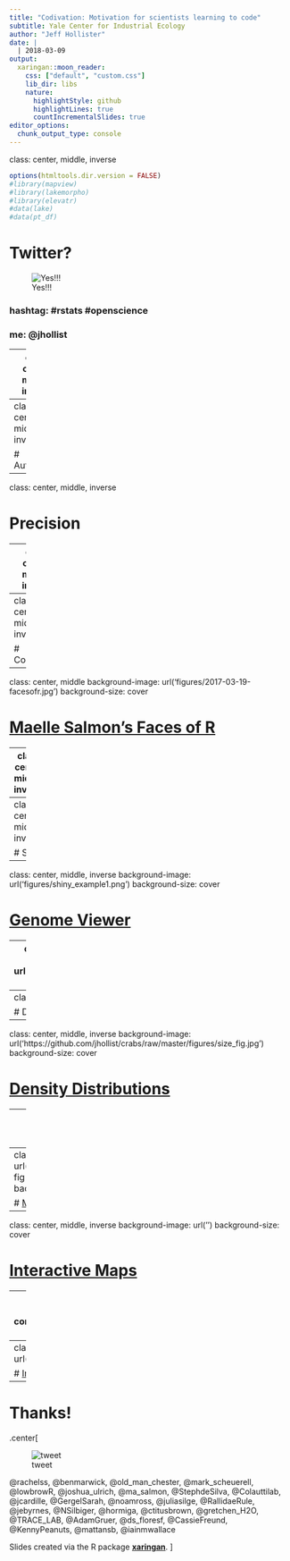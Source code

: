 ```yaml
---
title: "Codivation: Motivation for scientists learning to code"
subtitle: Yale Center for Industrial Ecology
author: "Jeff Hollister"
date: |
  | 2018-03-09
output:
  xaringan::moon_reader:
    css: ["default", "custom.css"]
    lib_dir: libs
    nature:
      highlightStyle: github
      highlightLines: true
      countIncrementalSlides: true
editor_options: 
  chunk_output_type: console
---
```

class: center, middle, inverse

```r
options(htmltools.dir.version = FALSE)
#library(mapview)
#library(lakemorpho)
#library(elevatr)
#data(lake)
#data(pt_df)
```

# Twitter?

![Yes!!!](http://www.reactiongifs.us/wp-content/uploads/2014/11/thumbs_up_waynes_world.gif)

### hashtag: \#rstats \#openscience
### me: @jhollist

---
class: center, middle, inverse

# Reproducibility

---
class: center, middle, inverse

# Automation

---
class: center, middle, inverse

# Precision

---
class: center, middle, inverse

# Demand

---
class: center, middle, inverse

# Community

---
class: center, middle
background-image: url('figures/2017-03-19-facesofr.jpg')
background-size: cover

# [Maelle Salmon's Faces of R](http://www.masalmon.eu/2017/03/19/facesofr/)

---
class: center, middle, inverse

# R Markdown

---
class: center, middle, inverse

# Shiny

---
class: center, middle, inverse
background-image: url('figures/shiny_example1.png')
background-size: cover

# [Genome Viewer](https://shiny.rstudio.com/gallery/genome-browser.html)

---
class: center, middle, inverse
background-image: url('figures/shiny_example2.png')
background-size: cover

# [Philly School Resource Mapper](https://datasociety.com/kitamba-the-opportunity-project/)

---
class: center, middle, inverse

# Data Visualization

---
class: center, middle, inverse
background-image: url('https://github.com/jhollist/crabs/raw/master/figures/size_fig.jpg')
background-size: cover

# [Density Distributions](https://github.com/jhollist/crabs/blob/master/figures/size_fig.jpg)

---
class: center, middle, inverse
background-image: url('https://github.com/jhollist/crabs/raw/master/figures/crab_cor_fig.jpg')
background-size: cover

# [Correlation Matrix](https://github.com/jhollist/crabs/blob/master/figures/crab_cor_fig.jpg)

---
class: center, middle, inverse
background-image: url('http://binarystore.wiley.com/store/10.1002/ecs2.1321/asset/image_n/ecs21321-fig-0011.png?v=1&s=a0d6e4b78a29302d17e67ccfbf9a20e52b550792')
background-size: cover

# [Maps](https://github.com/USEPA/LakeTrophicModelling/blob/master/R/ts_prob_map.R)

---
class: center, middle, inverse
background-image: url('')
background-size: cover

# [Interactive Maps]()

---
class: center, middle, inverse
background-image: url('https://www.r-graph-gallery.com/wp-content/uploads/2016/03/123_Circlize_Package_2.png')
background-size: cover

# [Circular Plots](https://www.r-graph-gallery.com/123-circular-plot-circlize-package-2/)

---
class: center, middle, inverse
background-image: url('figures/sankey.png')
background-size: cover

# [Interactive Sankey Diagrams](https://plot.ly/r/sankey-diagram/)


---

# Thanks!
.center[

![tweet](figures/community_initial_tweet.png)

@rachelss, @benmarwick, @old_man_chester, @mark_scheuerell, @lowbrowR, @joshua_ulrich, @ma_salmon, @StephdeSilva, @Colauttilab, @jcardille, @GergelSarah, @noamross, @juliasilge, @RallidaeRule, @jebyrnes, @NSilbiger, @hormiga, @ctitusbrown, @gretchen_H2O, @TRACE_LAB, @AdamGruer, @ds_floresf, @CassieFreund, @KennyPeanuts, @mattansb, @iainmwallace

Slides created via the R package [**xaringan**](https://github.com/yihui/xaringan).
]

